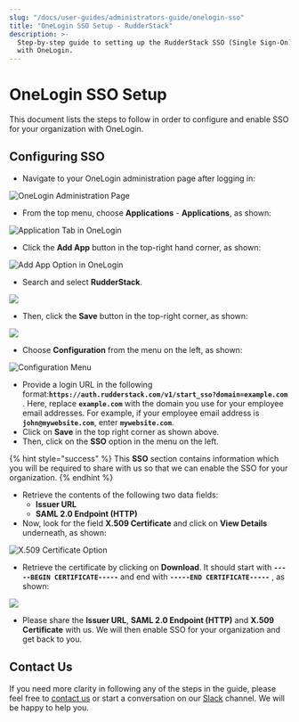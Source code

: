 ```yaml
---
slug: "/docs/user-guides/administrators-guide/onelogin-sso"
title: "OneLogin SSO Setup - RudderStack"
description: >-
  Step-by-step guide to setting up the RudderStack SSO (Single Sign-On) feature
  with OneLogin.
---
```


# OneLogin SSO Setup

This document lists the steps to follow in order to configure and enable SSO for your organization with OneLogin.

## Configuring SSO

- Navigate to your OneLogin administration page after logging in:

![OneLogin Administration Page](../../.gitbook/assets/1%20%2811%29.png)

- From the top menu, choose **Applications** - **Applications**, as shown:

![Application Tab in OneLogin](../../.gitbook/assets/2%20%286%29.png)

- Click the **Add App** button in the top-right hand corner, as shown:

![Add App Option in OneLogin](../../.gitbook/assets/3%20%282%29%20%281%29.png)

- Search and select **RudderStack**.

![](../../.gitbook/assets/image%20%2858%29.png)

- Then, click the **Save** button in the top-right corner, as shown:

![](../../.gitbook/assets/4%20%284%29.png)

- Choose **Configuration** from the menu on the left, as shown:

![Configuration Menu](../../.gitbook/assets/image%20%2832%29.png)

- Provide a login URL in the following format:**`https://auth.rudderstack.com/v1/start_sso?domain=example.com`** . Here, replace **`example.com`** with the domain you use for your employee email addresses. For example, if your employee email address is **`john@mywebsite.com`**, enter **`mywebsite.com`**.
- Click on **Save** in the top right corner as shown above.
- Then, click on the **SSO** option in the menu on the left.

{% hint style="success" %}
This **SSO** section contains information which you will be required to share
with us so that we can enable the SSO for your organization.
{% endhint %}

- Retrieve the contents of the following two data fields:
  - **Issuer URL**
  - **SAML 2.0 Endpoint \(HTTP\)**
- Now, look for the field **X.509 Certificate** and click on **View Details** underneath, as shown:

![X.509 Certificate Option](../../.gitbook/assets/image%20%2835%29.png)

- Retrieve the certificate by clicking on **Download**. It should start with **`-----BEGIN CERTIFICATE-----`** and end with **`-----END CERTIFICATE-----`** , as shown:

![](../../.gitbook/assets/5%20%288%29%20%281%29%20%281%29.png)

- Please share the **Issuer URL**, **SAML 2.0 Endpoint \(HTTP\)** and **X.509 Certificate** with us. We will then enable SSO for your organization and get back to you.

## Contact Us

If you need more clarity in following any of the steps in the guide, please feel free to [contact us](mailto:%20docs@rudderstack.com) or start a conversation on our [Slack](https://resources.rudderstack.com/join-rudderstack-slack) channel. We will be happy to help you.
